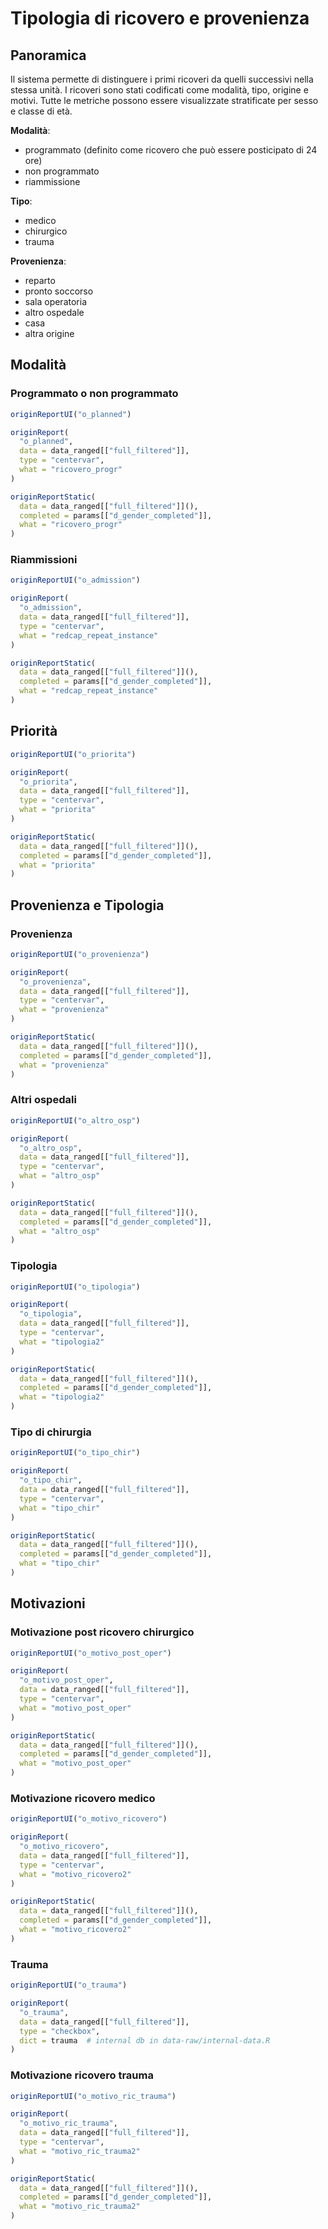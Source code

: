# Tipologia di ricovero e provenienza {#origin .tabset .tabset-fade .tabset-pills}

## Panoramica {-}

Il sistema permette di distinguere i primi ricoveri da quelli successivi nella stessa unità. I ricoveri sono stati codificati come modalità, tipo, origine e motivi. Tutte le metriche possono essere visualizzate stratificate per sesso e classe di età.

**Modalità**:

- programmato (definito come ricovero che può essere posticipato di 24 ore)
- non programmato
- riammissione


**Tipo**:

- medico
- chirurgico
- trauma

**Provenienza**:

- reparto
- pronto soccorso
- sala operatoria
- altro ospedale
- casa
- altra origine


<!-- number of admission for the same patient beside the first --> 



## Modalità  {.tabset .tabset-dropdown}

### Programmato o non programmato
```r
originReportUI("o_planned")
```

```r
originReport(
  "o_planned",
  data = data_ranged[["full_filtered"]],
  type = "centervar",
  what = "ricovero_progr"
)
```

```r
originReportStatic(
  data = data_ranged[["full_filtered"]](),
  completed = params[["d_gender_completed"]],
  what = "ricovero_progr"
)
```

### Riammissioni

```r
originReportUI("o_admission")
```

```r
originReport(
  "o_admission",
  data = data_ranged[["full_filtered"]],
  type = "centervar",
  what = "redcap_repeat_instance"
)
```

```r
originReportStatic(
  data = data_ranged[["full_filtered"]](),
  completed = params[["d_gender_completed"]],
  what = "redcap_repeat_instance"
)
```

## Priorità {.tabset .tabset-dropdown}
```r
originReportUI("o_priorita")
```

```r
originReport(
  "o_priorita",
  data = data_ranged[["full_filtered"]],
  type = "centervar",
  what = "priorita"
)
```

```r
originReportStatic(
  data = data_ranged[["full_filtered"]](),
  completed = params[["d_gender_completed"]],
  what = "priorita"
)
```

## Provenienza e Tipologia {.tabset .tabset-dropdown}

### Provenienza
```r
originReportUI("o_provenienza")
```

```r
originReport(
  "o_provenienza",
  data = data_ranged[["full_filtered"]],
  type = "centervar",
  what = "provenienza"
)
```

```r
originReportStatic(
  data = data_ranged[["full_filtered"]](),
  completed = params[["d_gender_completed"]],
  what = "provenienza"
)
```
### Altri ospedali
```r
originReportUI("o_altro_osp")
```

```r
originReport(
  "o_altro_osp",
  data = data_ranged[["full_filtered"]],
  type = "centervar",
  what = "altro_osp"
)
```

```r
originReportStatic(
  data = data_ranged[["full_filtered"]](),
  completed = params[["d_gender_completed"]],
  what = "altro_osp"
)
```
### Tipologia
```r
originReportUI("o_tipologia")
```

```r
originReport(
  "o_tipologia",
  data = data_ranged[["full_filtered"]],
  type = "centervar",
  what = "tipologia2"
)
```

```r
originReportStatic(
  data = data_ranged[["full_filtered"]](),
  completed = params[["d_gender_completed"]],
  what = "tipologia2"
)
```
### Tipo di chirurgia
```r
originReportUI("o_tipo_chir")
```

```r
originReport(
  "o_tipo_chir",
  data = data_ranged[["full_filtered"]],
  type = "centervar",
  what = "tipo_chir"
)
```

```r
originReportStatic(
  data = data_ranged[["full_filtered"]](),
  completed = params[["d_gender_completed"]],
  what = "tipo_chir"
)
```

## Motivazioni {.tabset .tabset-dropdown}

### Motivazione post ricovero chirurgico
```r
originReportUI("o_motivo_post_oper")
```

```r
originReport(
  "o_motivo_post_oper",
  data = data_ranged[["full_filtered"]],
  type = "centervar",
  what = "motivo_post_oper"
)
```

```r
originReportStatic(
  data = data_ranged[["full_filtered"]](),
  completed = params[["d_gender_completed"]],
  what = "motivo_post_oper"
)
```
### Motivazione ricovero medico
```r
originReportUI("o_motivo_ricovero")
```

```r
originReport(
  "o_motivo_ricovero",
  data = data_ranged[["full_filtered"]],
  type = "centervar",
  what = "motivo_ricovero2"
)
```

```r
originReportStatic(
  data = data_ranged[["full_filtered"]](),
  completed = params[["d_gender_completed"]],
  what = "motivo_ricovero2"
)
```
### Trauma
```r
originReportUI("o_trauma")
```

```r
originReport(
  "o_trauma",
  data = data_ranged[["full_filtered"]],
  type = "checkbox",
  dict = trauma  # internal db in data-raw/internal-data.R
)
```




### Motivazione ricovero trauma
```r
originReportUI("o_motivo_ric_trauma")
```

```r
originReport(
  "o_motivo_ric_trauma",
  data = data_ranged[["full_filtered"]],
  type = "centervar",
  what = "motivo_ric_trauma2"
)
```

```r
originReportStatic(
  data = data_ranged[["full_filtered"]](),
  completed = params[["d_gender_completed"]],
  what = "motivo_ric_trauma2"
)
```
